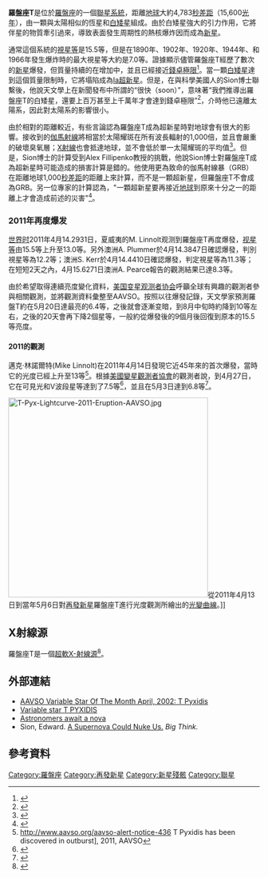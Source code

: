 {{Starbox begin
| name=羅盤座T }}
{{Starbox image
| image=[[File:Tpyx_hst_big.jpg|250px]]
| caption=T Pyxidis. }}
{{Starbox observe
| epoch=J2000
| ra={{RA|09|04|41.50}}
| dec={{DEC|−32|22|47.5}}
| appmag_v=7.0
| constell=[[羅盤座|羅盤座]]}}
<!--
{{Starbox character
| class=
| b-v=
| u-b=
| variable=? }}
{{Starbox astrometry
| radial_v=
| prop_mo_ra=
| prop_mo_dec=
| parallax=
| p_error=
| parallax_footnote=
| dist_ly=
| dist_pc=
| absmag_v= }}
{{Starbox detail
| mass=
| radius=
| luminosity=
| temperature=
| metal=
| rotation=
| rotational_velocity=
| gravity=
| age= }}
-->
{{Starbox catalog
| names=NOVA Pyx 1890, 2MASS J09044150-3222474. }}
{{Starbox end}}
'''羅盤座T'''是位於[[羅盤座|羅盤座]]的一個[[聯星系統|聯星系統]]，距離[[地球|地球]]大約4,783[[秒差距|秒差距]]（15,600[[光年|光年]]），由一顆與太陽相似的恆星和[[白矮星|白矮星]]組成。由於白矮星強大的引力作用，它將伴星的物質牽引過來，導致表面發生周期性的熱核爆炸因而成為[[新星|新星]]。

通常這個系統的[[視星等|視星等]]是15.5等，但是在1890年、1902年、1920年、1944年、和1966年發生爆炸時的最大視星等大約是7.0等。證據顯示儘管羅盤座T經歷了數次的[[新星|新星]]爆發，但質量持續的在增加中，並且已經接近[[錢德拉塞卡極限|錢卓極限]]<ref>
{{cite news
 | author=Staff Writers
 | date=January 5, 2010
 | title=T Pyxidis Soon To Be A Type Ia Supernova
 | publisher=Space Daily
 | url=http://www.spacedaily.com/reports/T_Pyxidis_Soon_To_Be_A_Type_Ia_Supernova_999.html
 | accessdate=2010-01-05
 | archive-url=https://web.archive.org/web/20100115061739/http://www.spacedaily.com/reports/T_Pyxidis_Soon_To_Be_A_Type_Ia_Supernova_999.html
 | archive-date=2010-01-15
 | dead-url=no
 }}
</ref>。當一顆[[白矮星|白矮星]]達到這個質量限制時，它將塌陷成為[[Ia超新星|Ia超新星]]。但是，在與科學美國人的Sion博士聯繫後，他說天文學上在新聞發布中所謂的“很快（soon）”，意味著“我們推導出羅盤座T的白矮星，還要上百万甚至上千萬年才會達到錢卓極限”<ref>{{Cite web |url=http://www.scientificamerican.com/article.cfm?id=supernova-star-too-close-for-comfor-2010-01 |title=存档副本 |access-date=2010-04-18 |archive-url=https://web.archive.org/web/20130921060505/http://www.scientificamerican.com/article.cfm?id=supernova-star-too-close-for-comfor-2010-01 |archive-date=2013-09-21 |dead-url=no }}</ref>，介時他已遠離太陽系，因此對太陽系的影響很小。

由於相對的距離較近，有些言論認為羅盤座T成為超新星時對地球會有很大的影響。接收到的[[伽馬射線|伽馬射線]]將相當於太陽耀斑在所有波長輻射的1,000倍，並且會嚴重的破壞臭氧層；[[X射線|X射線]]也會抵達地球，並不會低於單一太陽耀斑的平均值<ref>{{cite web |url=http://www.tass-survey.org/richmond/answers/snrisks.txt |title=存档副本 |accessdate=2013-09-20  |deadurl=yes |archiveurl=https://web.archive.org/web/20070306114344/http://www.tass-survey.org/richmond/answers/snrisks.txt |archivedate=2007-03-06 }}</ref>。但是，Sion博士的計算受到Alex Fillipenko教授的挑戰，他說Sion博士對羅盤座T成為超新星時可能造成的損害計算是錯的。他使用更為致命的伽馬射線暴（GRB）在距離地球1,000[[秒差距|秒差距]]的距離上來計算，而不是一顆超新星，但羅盤座T不會成為GRB。另一位專家的計算認為，"一顆超新星要再接近[[地球|地球]]到原來十分之一的距離上才會造成前述的災害"<ref>{{Cite web |url=http://news.discovery.com/space/will-earth-really-be-wiped-out-by-a-local-supernova.html |title=存档副本 |access-date=2010-04-18 |archive-url=https://web.archive.org/web/20120731053057/http://news.discovery.com/space/will-earth-really-be-wiped-out-by-a-local-supernova.html |archive-date=2012-07-31 |dead-url=no }}</ref>。

=== 2011年再度爆发 ===
[[世界时|世界时]]2011年4月14.2931日，夏威夷的M. Linnolt观测到羅盤座T再度爆發，[[视星等|视星等]]由15.5等上升至13.0等。另外澳洲A. Plummer於4月14.3847日確認爆發，判別視星等為12.2等；澳洲S. Kerr於4月14.4410日確認爆發，判定視星等為11.3等；在短短2天之內，4月15.6271日澳洲A. Pearce報告的觀測結果已達8.3等。

由於希望取得連續亮度變化資料，[[美国变星观测者协会|美国变星观测者协会]]呼籲全球有興趣的觀測者參與相關觀測，並將觀測資料彙整至AAVSO。按照以往爆發記錄，天文學家預測羅盤T約在5月20日達最亮的6.4等，之後就會逐漸变暗，到8月中旬時約降到10等左右，之後的20天會再下降2個星等，一般約從爆發後的9個月後回復到原本的15.5等亮度。

==== 2011的觀測 ====
邁克·林諾爾特(Mike Linnolt)在2011年4月14日發現它近45年來的首次爆發，當時它的光度已經上升至13等<ref name="aavso alert">http://www.aavso.org/aavso-alert-notice-436 {{Wayback|url=http://www.aavso.org/aavso-alert-notice-436 |date=20190809035458 }} T Pyxidis has been discovered in outburst], 2011, AAVSO</ref>。根據[[美國變星觀測者協會|美國變星觀測者協會]]的觀測者說，到4月27日，它在可見光和V波段星等達到了7.5等<ref>{{cite web |url=http://www.skyandtelescope.com/community/skyblog/observingblog/119918979.html |title=T Pyxidis Finally Blows Again |publisher=Sky and Telescope |accessdate=April 30, 2011 |archive-date=2013-09-21 |archive-url=https://web.archive.org/web/20130921055658/http://www.skyandtelescope.com/community/skyblog/observingblog/119918979.html |dead-url=no }}</ref>，並且在5月3日達到6.8等<ref>{{cite web |url=http://www.skyandtelescope.com/community/skyblog/observingblog/119918979.html |title=Sky & Telescope Observing Blog |accessdate=May 7, 2011 |archive-date=2013-09-21 |archive-url=https://web.archive.org/web/20130921055658/http://www.skyandtelescope.com/community/skyblog/observingblog/119918979.html |dead-url=no }}</ref>。

[[File:T-Pyx-Lightcurve-2011-Eruption-AAVSO.jpg|400px]]從2011年4月13日到當年5月6日對[[新星#再發新星|再發新星]]羅盤座T進行光度觀測所繪出的[[光變曲線|光變曲線]]。]]

== X射線源 ==
羅盤座T是一個[[超軟X-射線源|超軟X-射線源]]<ref name=Ogley>{{cite journal |author=Ogley RN, Chaty S, Crocker M, Eyres SPS, Kenworthy MA, Richards AMS, Rodriguez LF, Stirling AM |title=A search for radio emission from Galactic supersoft X-ray sources |journal=MNRAS |volume=330 |issue=4 |pages=772–7 |url=http://www3.interscience.wiley.com/journal/120798871/abstract?CRETRY=1&SRETRY=0 |doi=10.1046/j.1365-8711.2002.05130.x |date=Apr 2002 |access-date=2010-04-18 |archive-date=2013-01-05 |archive-url=https://archive.today/20130105082409/http://www3.interscience.wiley.com/journal/120798871/abstract?CRETRY=1&SRETRY=0 |dead-url=yes }}</ref>。

== 外部連結 ==
* [http://www.aavso.org/vstar/vsots/0402.shtml AAVSO Variable Star Of The Month April, 2002: T Pyxidis] {{Wayback|url=http://www.aavso.org/vstar/vsots/0402.shtml |date=20030705121454 }}
* [http://astro.corlan.net/stars/PYX/T-PYX.html Variable star T PYXIDIS] {{Wayback|url=http://astro.corlan.net/stars/PYX/T-PYX.html |date=20061013155158 }}
* [http://www.space.com/spacewatch/061222_ns_nova_star.html Astronomers await a nova] {{Wayback|url=http://www.space.com/spacewatch/061222_ns_nova_star.html |date=20101225015457 }}
* Sion, Edward. [http://bigthink.com/ideas/18969 A Supernova Could Nuke Us.] {{Wayback|url=http://bigthink.com/ideas/18969 |date=20100405201030 }} ''Big Think.''

== 參考資料 ==
<references/>

[[Category:羅盤座|Category:羅盤座]]
[[Category:再發新星|Category:再發新星]]
[[Category:新星殘骸|Category:新星殘骸]]
[[Category:聯星|Category:聯星]]
